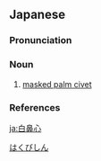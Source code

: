 ==Japanese==
{{wikipedia|lang=ja}}
{{ja-kanjitab|はく|び|しん|yomi=o}}

===Pronunciation===
{{ja-pron|yomi=o|はくびしん|acc=3|acc_ref=DJR}}

===Noun===
{{ja-noun|はくびしん|ハクビシン}}

# [[masked palm civet]]

===References===
<references/>

[[Category:ja:Viverrids|はくびしん]]

[[ja:白鼻心]]